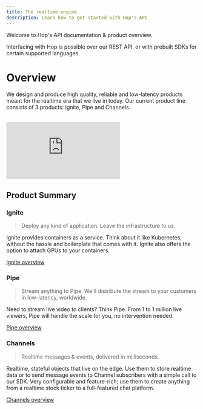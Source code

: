 ```yaml
---
title: The realtime engine
description: Learn how to get started with Hop's API
---
```



Welcome to Hop's API documentation & product overview.

Interfacing with Hop is possible over our REST API, or with prebuilt SDKs for certain supported languages.

# Overview

We design and produce high quality, reliable and low-latency products meant for the realtime era that we live in today. Our current product line consists of 3 products: Ignite, Pipe and Channels.

<br/>
<div className="pb-[56.25%] relative h-[0]">
	<iframe className="w-full h-full top-0 left-0 absolute" src="https://www.youtube.com/embed/VcHF3hm64Zc?rel=0" title="YouTube video player" frameborder="0" allow="accelerometer; autoplay; clipboard-write; encrypted-media; gyroscope; picture-in-picture" allowfullscreen></iframe>
</div>

## Product Summary

### Ignite

> Deploy any kind of application. Leave the infrastructure to us.

Ignite provides containers as a service. Think about it like Kubernetes, without the hassle and boilerplate that comes with it. Ignite also offers the option to attach GPUs to your containers.

[Ignite overview](ignite/overview)

### Pipe

> Stream anything to Pipe. We'll distribute the stream to your customers in low-latency, worldwide.

Need to stream live video to clients? Think Pipe. From 1 to 1 million live viewers, Pipe will handle the scale for you, no intervention needed.

[Pipe overview](pipe/overview)

### Channels

> Realtime messages & events, delivered in milliseconds.

Realtime, stateful objects that live on the edge. Use them to store realtime data or to send message events to Channel subscribers with a simple call to our SDK. Very configurable and feature-rich; use them to create anything from a realtime stock ticker to a full-featured chat platform.

[Channels overview](channels/overview)